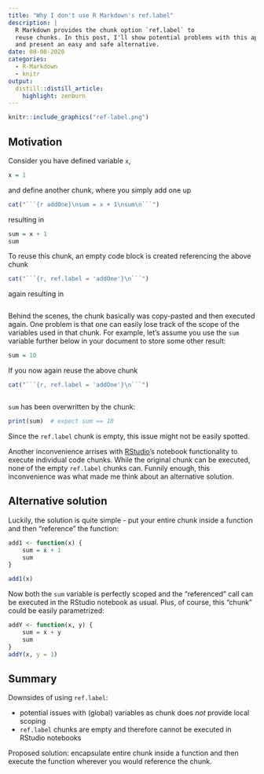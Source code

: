 ```yaml
---
title: "Why I don't use R Markdown's ref.label"
description: |
  R Markdown provides the chunk option `ref.label` to 
  reuse chunks. In this post, I'll show potential problems with this approach
  and present an easy and safe alternative. 
date: 08-08-2020
categories:
  - R-Markdown
  - knitr
output:
  distill::distill_article:
    highlight: zenburn
---
```


```r
knitr::include_graphics("ref-label.png")
```

## Motivation

Consider you have defined variable `x`,

```r
x = 1
```

and define another chunk, where you simply add one up

```r
cat("```{r addOne}\nsum = x + 1\nsum\n```")
```
    

resulting in

```r
sum = x + 1
sum
```

To reuse this chunk, an empty code block is created referencing the above chunk

```r
cat("```{r, ref.label = 'addOne'}\n```")
```


again resulting in

```r
```

Behind the scenes, the chunk basically was copy-pasted and then executed again. One problem is that one can easily lose track of the scope of the variables used in that chunk. For example, let's assume you use the `sum` variable further below in your document to store some other result:

```r
sum = 10
```

If you now again reuse the above chunk

```r
cat("```{r, ref.label = 'addOne'}\n```")
```

```r
```


`sum` has been overwritten by the chunk:

```r
print(sum)  # expect sum == 10
```

Since the `ref.label` chunk is empty, this issue might not be easily spotted.
 
Another inconvenience arrises with [RStudio](https://rstudio.com/)'s notebook functionality to execute individual code chunks. While the original chunk can be executed, none of the empty `ref.label` chunks can. Funnily enough, this inconvenience was what made me think about an alternative solution.

## Alternative solution
Luckily, the solution is quite simple - put your entire chunk inside a function and then "reference" the function:

```r
add1 <- function(x) {
    sum = x + 1
    sum
}
```


```r
add1(x)
```

Now both the `sum` variable is perfectly scoped and the "referenced" call can be executed in the RStudio notebook as usual. Plus, of course, this "chunk" could be easily parametrized:

```r
addY <- function(x, y) {
    sum = x + y
    sum
}
addY(x, y = 1)
```



## Summary {#summary}

Downsides of using `ref.label`:

* potential issues with (global) variables as chunk does *not* provide local scoping
* `ref.label` chunks are empty and therefore cannot be executed in RStudio notebooks

Proposed solution: encapsulate entire chunk inside a function and then execute the function wherever you would reference the chunk.



